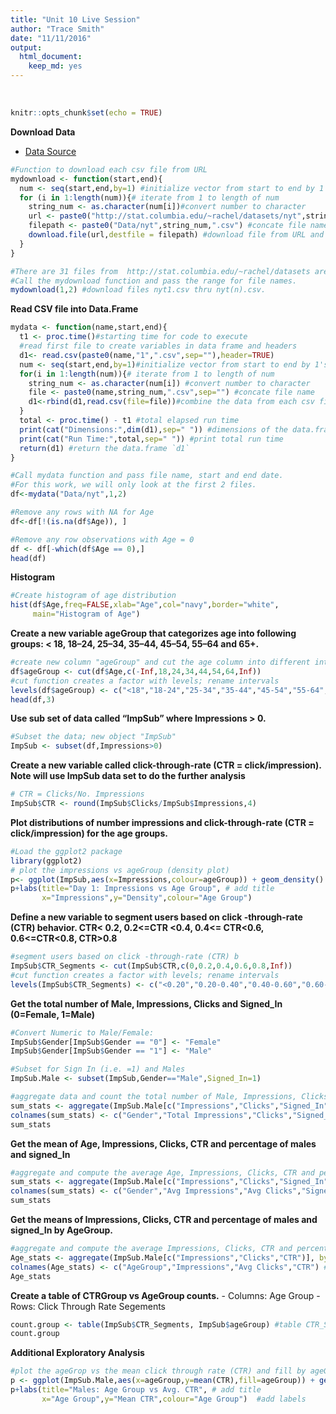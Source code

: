 ```yaml
---
title: "Unit 10 Live Session"
author: "Trace Smith"
date: "11/11/2016"
output: 
  html_document:
    keep_md: yes
---
```


<br>

```r
knitr::opts_chunk$set(echo = TRUE)
```
**Download Data**

- [Data Source](http://stat.columbia.edu/~rachel/datasets)

```r
#Function to download each csv file from URL
mydownload <- function(start,end){
  num <- seq(start,end,by=1) #initialize vector from start to end by 1's; 1xn dimensions
  for (i in 1:length(num)){# iterate from 1 to length of num
    string_num <- as.character(num[i])#convert number to character
    url <- paste0("http://stat.columbia.edu/~rachel/datasets/nyt",string_num,".csv") #concate URL name
    filepath <- paste0("Data/nyt",string_num,".csv") #concate file name
    download.file(url,destfile = filepath) #download file from URL and save to filepath
  }
}
```

```r
#There are 31 files from  http://stat.columbia.edu/~rachel/datasets are formatted from nyt1.csv to nyt31.csv.
#Call the mydownload function and pass the range for file names. 
mydownload(1,2) #download files nyt1.csv thru nyt(n).csv. 
```

**Read CSV file into Data.Frame**
```r
mydata <- function(name,start,end){
  t1 <- proc.time()#starting time for code to execute
  #read first file to create variables in data frame and headers
  d1<- read.csv(paste0(name,"1",".csv",sep=""),header=TRUE)
  num <- seq(start,end,by=1)#initialize vector from start to end by 1's; 1xn dimensions
  for(i in 1:length(num)){# iterate from 1 to length of num
    string_num <- as.character(num[i]) #convert number to character
    file <- paste0(name,string_num,".csv",sep="") #concate file name
    d1<-rbind(d1,read.csv(file=file))#combine the data from each csv file into one data.frame
  }
  total <- proc.time() - t1 #total elapsed run time
  print(cat("Dimensions:",dim(d1),sep=" ")) #dimensions of the data.frame
  print(cat("Run Time:",total,sep=" ")) #print total run time
  return(d1) #return the data.frame `d1`
}
```

```r
#Call mydata function and pass file name, start and end date. 
#For this work, we will only look at the first 2 files.
df<-mydata("Data/nyt",1,2)
```

```r
#Remove any rows with NA for Age
df<-df[!(is.na(df$Age)), ]
```

```r
#Remove any row observations with Age = 0
df <- df[-which(df$Age == 0),]
head(df)
```

**Histogram** 
```r
#Create histogram of age distribution 
hist(df$Age,freq=FALSE,xlab="Age",col="navy",border="white",
     main="Histogram of Age")
```

**Create a new variable ageGroup that categorizes age into following groups: < 18, 18–24, 25–34, 35–44, 45–54, 55–64 and 65+.**

```r
#create new column "ageGroup" and cut the age column into different intervals
df$ageGroup <- cut(df$Age,c(-Inf,18,24,34,44,54,64,Inf))
#cut function creates a factor with levels; rename intervals
levels(df$ageGroup) <- c("<18","18-24","25-34","35-44","45-54","55-64","65+")
head(df,3)
```

**Use sub set of data called “ImpSub” where Impressions > 0.**

```r
#Subset the data; new object "ImpSub"
ImpSub <- subset(df,Impressions>0)
```

**Create a new variable called click-through-rate (CTR = click/impression). Note will use ImpSub data set to do the further analysis**

```r
# CTR = Clicks/No. Impressions
ImpSub$CTR <- round(ImpSub$Clicks/ImpSub$Impressions,4)
```

**Plot distributions of number impressions and click-through-rate (CTR = click/impression) for the age groups.**

```r
#Load the ggplot2 package
library(ggplot2)
# plot the impressions vs ageGroup (density plot)
p<- ggplot(ImpSub,aes(x=Impressions,colour=ageGroup)) + geom_density()
p+labs(title="Day 1: Impressions vs Age Group", # add title
       x="Impressions",y="Density",colour="Age Group") 
```

**Define a new variable to segment users based on click -through-rate (CTR) behavior. CTR< 0.2, 0.2<=CTR <0.4, 0.4<= CTR<0.6, 0.6<=CTR<0.8, CTR>0.8**

```r
#segment users based on click -through-rate (CTR) b
ImpSub$CTR_Segments <- cut(ImpSub$CTR,c(0,0.2,0.4,0.6,0.8,Inf))
#cut function creates a factor with levels; rename intervals
levels(ImpSub$CTR_Segments) <- c("<0.20","0.20-0.40","0.40-0.60","0.60-0.80",">0.80")
```

**Get the total number of Male, Impressions, Clicks and Signed_In (0=Female, 1=Male)**

```r
#Convert Numeric to Male/Female:
ImpSub$Gender[ImpSub$Gender == "0"] <- "Female"
ImpSub$Gender[ImpSub$Gender == "1"] <- "Male"
```

```r
#Subset for Sign In (i.e. =1) and Males
ImpSub.Male <- subset(ImpSub,Gender=="Male",Signed_In=1)
```

```r
#aggregate data and count the total number of Male, Impressions, Clicks and Signed_In 
sum_stats <- aggregate(ImpSub.Male[c("Impressions","Clicks","Signed_In")],by=list(ImpSub.Male$Gender),FUN=sum)
colnames(sum_stats) <- c("Gender","Total Impressions","Clicks","Signed_In") #rename columns
sum_stats
```

**Get the mean of Age, Impressions, Clicks, CTR and percentage of males and signed_In**

```r
#aggregate and compute the average Age, Impressions, Clicks, CTR and percentage of males and signed_In
sum_stats <- aggregate(ImpSub.Male[c("Impressions","Clicks","Signed_In")],by=list(ImpSub.Male$Gender),FUN=sum)
colnames(sum_stats) <- c("Gender","Avg Impressions","Avg Clicks","Signed_In") #rename columns
sum_stats
```

**Get the means of Impressions, Clicks, CTR and percentage of males and signed_In  by AgeGroup.**

```r
#aggregate and compute the average Impressions, Clicks, CTR and percentage of males and signed_In by AgeGroup
Age_stats <- aggregate(ImpSub.Male[c("Impressions","Clicks","CTR")], by=list(ImpSub.Male$ageGroup) ,FUN=mean)
colnames(Age_stats) <- c("AgeGroup","Impressions","Avg Clicks","CTR") #rename columns
Age_stats
```

**Create a table of CTRGroup vs AgeGroup counts.**
- Columns: Age Group 
- Rows: Click Through Rate Segements

```r
count.group <- table(ImpSub$CTR_Segments, ImpSub$ageGroup) #table CTR_Segment vs AgeGroup
count.group
```

**Additional Exploratory Analysis**

```r
#plot the ageGrop vs the mean click through rate (CTR) and fill by ageGroup (bar plot)
p <- ggplot(ImpSub.Male,aes(x=ageGroup,y=mean(CTR),fill=ageGroup)) + geom_bar(stat="identity") 
p+labs(title="Males: Age Group vs Avg. CTR", # add title
       x="Age Group",y="Mean CTR",colour="Age Group")  #add labels
```

